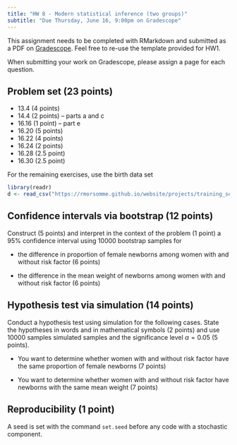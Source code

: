 ```yaml
---
title: "HW 8 - Modern statistical inference (two groups)"
subtitle: "Due Thursday, June 16, 9:00pm on Gradescope"
---
```


This assignment needs to be completed with RMarkdown and submitted as a PDF on [Gradescope](https://www.gradescope.com/courses/394638). Feel free to re-use the template provided for HW1.

When submitting your work on Gradescope, please assign a page for each question.

## Problem set (23 points)

-   13.4 (4 points)
-   14.4 (2 points) -- parts a and c
-   16.16 (1 point) -- part e
-   16.20 (5 points)
-   16.22 (4 points)
-   16.24 (2 points)
-   16.28 (2.5 point)
-   16.30 (2.5 point)

For the remaining exercises, use the birth data set

```r
library(readr)
d <- read_csv("https://rmorsomme.github.io/website/projects/training_set.csv")
```

## Confidence intervals via bootstrap (12 points)

Construct (5 points) and interpret in the context of the problem (1 point) a 95% confidence interval using 10000 bootstrap samples for

-   the difference in proportion of female newborns among women with and without risk factor (6 points)

-   the difference in the mean weight of newborns among women with and without risk factor (6 points)

## Hypothesis test via simulation (14 points)

Conduct a hypothesis test using simulation for the following cases. State the hypotheses in words and in mathematical symbols (2 points) and use 10000 samples simulated samples and the significance level $\alpha=0.05$ (5 points).

-   You want to determine whether women with and without risk factor have the same proportion of female newborns (7 points)

-   You want to determine whether women with and without risk factor have newborns with the same mean weight (7 points)

## Reproducibility (1 point)

A seed is set with the command `set.seed` before any code with a stochastic component.
